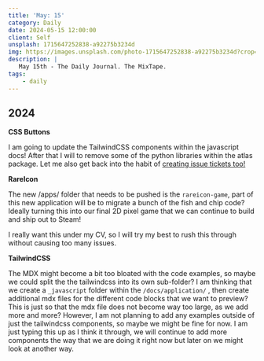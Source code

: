 ```yaml
---
title: 'May: 15'
category: Daily
date: 2024-05-15 12:00:00
client: Self
unsplash: 1715647252838-a92275b3234d
img: https://images.unsplash.com/photo-1715647252838-a92275b3234d?crop=entropy&cs=srgb&fm=jpg&ixid=MnwzNjM5Nzd8MHwxfHJhbmRvbXx8fHx8fHx8fDE2ODE3NDg2ODY&ixlib=rb-4.0.3&q=85
description: |
   May 15th - The Daily Journal. The MixTape.
tags:
    - daily
---
```


## 2024

**CSS Buttons**

I am going to update the TailwindCSS components within the javascript docs!
After that I will to remove some of the python libraries within the atlas package.
Let me also get back into the habit of [creating issue tickets too!](https://github.com/KBVE/kbve/issues/1559)


**RareIcon**

The new /apps/ folder that needs to be pushed is the `rareicon-game`, part of this new application will be to migrate a bunch of the fish and chip code?
Ideally turning this into our final 2D pixel game that we can continue to build and ship out to Steam!

I really want this under my CV, so I will try my best to rush this through without causing too many issues.

**TailwindCSS**

The MDX might become a bit too bloated with the code examples, so maybe we could split the the tailwindcss into its own sub-folder?
I am thinking that we create a `_javascript` folder within the `/docs/application/` , then create additional mdx files for the different code blocks that we want to preview?
This is just so that the mdx file does not become way too large, as we add more and more?
However, I am not planning to add any examples outside of just the tailwindcss components, so maybe we might be fine for now.
I am just typing this up as I think it through, we will continue to add more components the way that we are doing it right now but later on we might look at another way.
